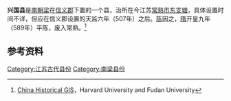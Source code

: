 {{about|南朝梁所设的县|江西省赣州市的一个县|兴国县|古代湖北的地名|興國州|辽朝设置的兴国军|龙化州}}
{{expand|time=2015-01-29T16:23:56+00:00}}
'''兴国县'''是[[南朝梁|南朝梁]]在[[信义郡|信义郡]]下置的一个县，治所在今江苏[[常熟市|常熟市]][[东支塘|东支塘]]，具体设置时间不详，但应在信义郡设置的天监六年（507年）之后。[[南朝陈|陈]]因之，[[隋|隋]]开皇九年（589年）平陈，废入常熟。<ref name="gps">[http://chgis.hmdc.harvard.edu/v3_src_note.php?ntid=40420 China Historical GIS]，Harvard University and Fudan University</ref>

==参考资料==
{{reflist}}

{{江苏行政区划小作品}}

[[Category:江苏古代县份|Category:江苏古代县份]]
[[Category:南梁县份|Category:南梁县份]]